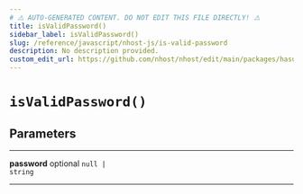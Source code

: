 ```yaml
---
# ⚠️ AUTO-GENERATED CONTENT. DO NOT EDIT THIS FILE DIRECTLY! ⚠️
title: isValidPassword()
sidebar_label: isValidPassword()
slug: /reference/javascript/nhost-js/is-valid-password
description: No description provided.
custom_edit_url: https://github.com/nhost/nhost/edit/main/packages/hasura-auth-js/src/utils/validators.ts#L12
---
```


# `isValidPassword()`

## Parameters

---

**<span className="parameter-name">password</span>** <span className="optional-status">optional</span> <code>null &#124; string</code>

---

